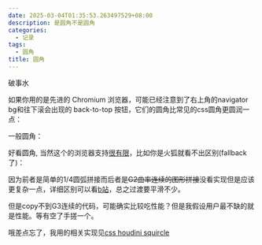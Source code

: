 ```yaml
---
date: 2025-03-04T01:35:53.263497529+08:00
description: 是圆角不是圆角
categories:
  - 记录
tags:
  - 圆角
title: 圆角
---
```


破事水

如果你用的是先进的 Chromium 浏览器，可能已经注意到了右上角的navigator bg和往下滚会出现的
back-to-top 按钮，它们的圆角比常见的css圆角更圆润一点：

一般圆角：
<div class="h-10 w-10 rounded-lg bg-cerise-300"/>


好看圆角,
当然这个的浏览器支持[很有限](https://caniuse.com/?search=houdini)，比如你是火狐就看不出区别(fallback了)：
<div class="h-10 w-10 squircle rounded-lg bg-cerise-300"/>

因为前者是简单的1/4圆弧拼接而后者是~~G2曲率连续的图形拼接~~没看实现但是应该更复杂一点，详细区别可以看[b站](https://www.bilibili.com/video/av979946928)，总之过渡要平滑不少。

但是copy不到G3连续的代码，可能确实比较吃性能？但是我假设用户最不缺的就是性能。等有空了手搓一个。

哦差点忘了，我用的相关实现见[css houdini squircle](https://github.com/PavelLaptev/css-houdini-squircle)
